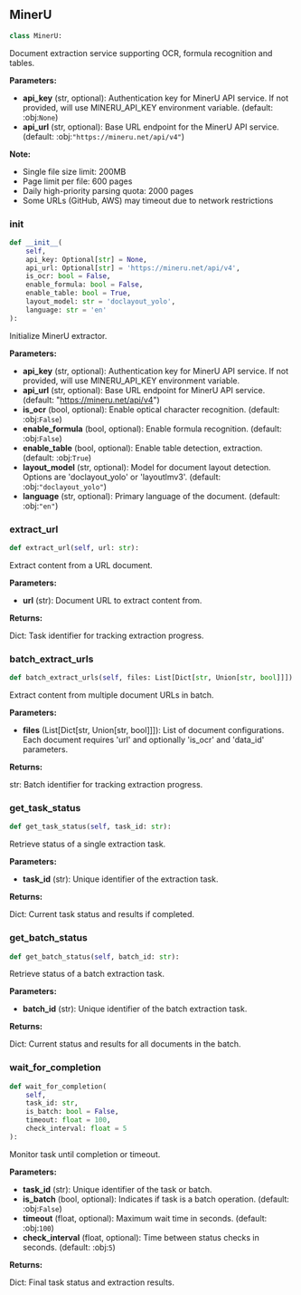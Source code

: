 <a id="camel.loaders.mineru_extractor"></a>

<a id="camel.loaders.mineru_extractor.MinerU"></a>

## MinerU

```python
class MinerU:
```

Document extraction service supporting OCR, formula recognition
and tables.

**Parameters:**

- **api_key** (str, optional): Authentication key for MinerU API service. If not provided, will use MINERU_API_KEY environment variable. (default: :obj:`None`)
- **api_url** (str, optional): Base URL endpoint for the MinerU API service. (default: :obj:`"https://mineru.net/api/v4"`)

**Note:**

- Single file size limit: 200MB
- Page limit per file: 600 pages
- Daily high-priority parsing quota: 2000 pages
- Some URLs (GitHub, AWS) may timeout due to network restrictions

<a id="camel.loaders.mineru_extractor.MinerU.__init__"></a>

### __init__

```python
def __init__(
    self,
    api_key: Optional[str] = None,
    api_url: Optional[str] = 'https://mineru.net/api/v4',
    is_ocr: bool = False,
    enable_formula: bool = False,
    enable_table: bool = True,
    layout_model: str = 'doclayout_yolo',
    language: str = 'en'
):
```

Initialize MinerU extractor.

**Parameters:**

- **api_key** (str, optional): Authentication key for MinerU API service. If not provided, will use MINERU_API_KEY environment variable.
- **api_url** (str, optional): Base URL endpoint for MinerU API service. (default: "https://mineru.net/api/v4")
- **is_ocr** (bool, optional): Enable optical character recognition. (default: :obj:`False`)
- **enable_formula** (bool, optional): Enable formula recognition. (default: :obj:`False`)
- **enable_table** (bool, optional): Enable table detection, extraction. (default: :obj:`True`)
- **layout_model** (str, optional): Model for document layout detection. Options are 'doclayout_yolo' or 'layoutlmv3'. (default: :obj:`"doclayout_yolo"`)
- **language** (str, optional): Primary language of the document. (default: :obj:`"en"`)

<a id="camel.loaders.mineru_extractor.MinerU.extract_url"></a>

### extract_url

```python
def extract_url(self, url: str):
```

Extract content from a URL document.

**Parameters:**

- **url** (str): Document URL to extract content from.

**Returns:**

  Dict: Task identifier for tracking extraction progress.

<a id="camel.loaders.mineru_extractor.MinerU.batch_extract_urls"></a>

### batch_extract_urls

```python
def batch_extract_urls(self, files: List[Dict[str, Union[str, bool]]]):
```

Extract content from multiple document URLs in batch.

**Parameters:**

- **files** (List[Dict[str, Union[str, bool]]]): List of document configurations. Each document requires 'url' and optionally 'is_ocr' and 'data_id' parameters.

**Returns:**

  str: Batch identifier for tracking extraction progress.

<a id="camel.loaders.mineru_extractor.MinerU.get_task_status"></a>

### get_task_status

```python
def get_task_status(self, task_id: str):
```

Retrieve status of a single extraction task.

**Parameters:**

- **task_id** (str): Unique identifier of the extraction task.

**Returns:**

  Dict: Current task status and results if completed.

<a id="camel.loaders.mineru_extractor.MinerU.get_batch_status"></a>

### get_batch_status

```python
def get_batch_status(self, batch_id: str):
```

Retrieve status of a batch extraction task.

**Parameters:**

- **batch_id** (str): Unique identifier of the batch extraction task.

**Returns:**

  Dict: Current status and results for all documents in the batch.

<a id="camel.loaders.mineru_extractor.MinerU.wait_for_completion"></a>

### wait_for_completion

```python
def wait_for_completion(
    self,
    task_id: str,
    is_batch: bool = False,
    timeout: float = 100,
    check_interval: float = 5
):
```

Monitor task until completion or timeout.

**Parameters:**

- **task_id** (str): Unique identifier of the task or batch.
- **is_batch** (bool, optional): Indicates if task is a batch operation. (default: :obj:`False`)
- **timeout** (float, optional): Maximum wait time in seconds. (default: :obj:`100`)
- **check_interval** (float, optional): Time between status checks in seconds. (default: :obj:`5`)

**Returns:**

  Dict: Final task status and extraction results.
